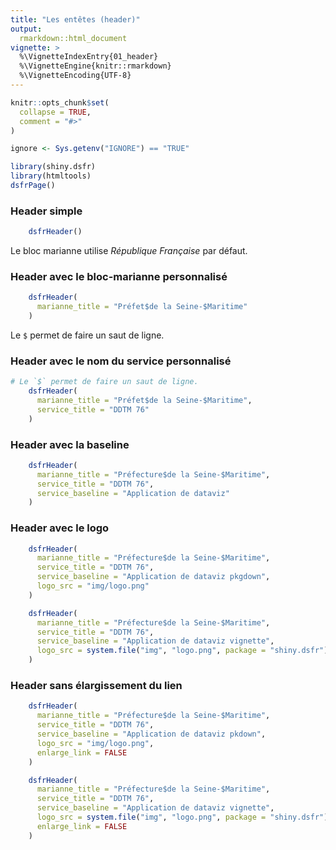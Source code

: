```yaml
---
title: "Les entêtes (header)"
output: 
  rmarkdown::html_document
vignette: >
  %\VignetteIndexEntry{01_header}
  %\VignetteEngine{knitr::rmarkdown}
  %\VignetteEncoding{UTF-8}
---
```


```r
knitr::opts_chunk$set(
  collapse = TRUE,
  comment = "#>"
)

ignore <- Sys.getenv("IGNORE") == "TRUE"
```

```r
library(shiny.dsfr)
library(htmltools)
dsfrPage()
```

### Header simple

```r
    dsfrHeader()
```

Le bloc marianne utilise *République Française* par défaut.


### Header avec le bloc-marianne personnalisé

```r
    dsfrHeader(
      marianne_title = "Préfet$de la Seine-$Maritime"
    )
```
Le `$` permet de faire un saut de ligne.

### Header avec le nom du service personnalisé

```r
# Le `$` permet de faire un saut de ligne.
    dsfrHeader(
      marianne_title = "Préfet$de la Seine-$Maritime",
      service_title = "DDTM 76"
    )
```

### Header avec la baseline

```r
    dsfrHeader(
      marianne_title = "Préfecture$de la Seine-$Maritime",
      service_title = "DDTM 76",
      service_baseline = "Application de dataviz"
    )
```


### Header avec le logo

```r
    dsfrHeader(
      marianne_title = "Préfecture$de la Seine-$Maritime",
      service_title = "DDTM 76",
      service_baseline = "Application de dataviz pkgdown",
      logo_src = "img/logo.png"
    )
```

```r
    dsfrHeader(
      marianne_title = "Préfecture$de la Seine-$Maritime",
      service_title = "DDTM 76",
      service_baseline = "Application de dataviz vignette",
      logo_src = system.file("img", "logo.png", package = "shiny.dsfr")
    )
```


### Header sans élargissement du lien

```r
    dsfrHeader(
      marianne_title = "Préfecture$de la Seine-$Maritime",
      service_title = "DDTM 76",
      service_baseline = "Application de dataviz pkdown",
      logo_src = "img/logo.png",
      enlarge_link = FALSE
    )
```

```r
    dsfrHeader(
      marianne_title = "Préfecture$de la Seine-$Maritime",
      service_title = "DDTM 76",
      service_baseline = "Application de dataviz vignette",
      logo_src = system.file("img", "logo.png", package = "shiny.dsfr"),
      enlarge_link = FALSE
    )
```



